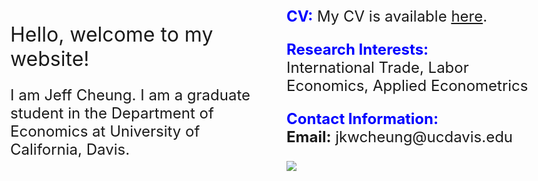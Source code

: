 <style type="text/css">
.main-container {
  max-width: 1200px;
  margin-left: auto;
  margin-right: auto;
}
</style>

<style type="text/css">
  body{
  font-size: 18pt;
}
</style>


<style>
  .col2 {
    columns: 2 200px;         /* number of columns and width in pixels*/
    -webkit-columns: 2 200px; /* chrome, safari */
    -moz-columns: 2 200px;    /* firefox */
  }
</style>

<div class="col2">

<font size="6"> Hello, welcome to my website!</font> 

I am Jeff Cheung. I am a graduate student in the Department of Economics at University of California, Davis. <br /><br />

<span style="color:blue">**CV:**  </span>   My CV is available [here](https://drive.google.com/file/d/1zOgkVtMFJoTxunTTFzdc3ETPNHZe0qF6/view?usp=sharing).


<span style="color:blue">**Research Interests:**  </span>   
International Trade, Labor Economics, Applied Econometrics

<span style="color:blue">**Contact Information:**   </span>   
**Email:** jkwcheung@ucdavis.edu  


![](Cheung_KinWai_picture.jpg)

</div>

  